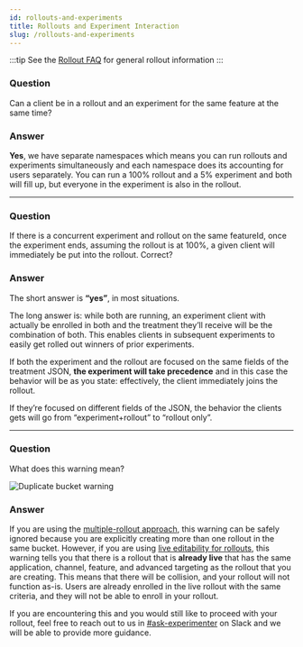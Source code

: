 ```yaml
---
id: rollouts-and-experiments 
title: Rollouts and Experiment Interaction 
slug: /rollouts-and-experiments
---
```


:::tip
See the [Rollout FAQ](/deep-dives/experimenter/rollouts) for general rollout information
:::

### Question
Can a client be in a rollout and an experiment for the same feature at the same time?

### Answer
**Yes**, we have separate namespaces which means you can run rollouts and experiments simultaneously and each namespace does its 
accounting for users separately. 
You can run a 100% rollout and a 5% experiment and both will fill up, but everyone in the experiment is also in the rollout.

----

### Question
If there is a concurrent experiment and rollout on the same featureId, once the experiment ends, assuming the rollout is at 100%, a given client will immediately be put into the rollout.  Correct?

### Answer
The short answer is **“yes”**, in most situations.

The long answer is: while both are running, an experiment client with actually be enrolled in both and the treatment they’ll receive will be the combination of both. This enables clients in subsequent experiments to easily get rolled out winners of prior experiments.

If both the experiment and the rollout are focused on the same fields of the treatment JSON, **the experiment will take precedence** and in this case the behavior will be as you state: effectively, the client immediately joins the rollout.

If they’re focused on different fields of the JSON, the behavior the clients gets will go from “experiment+rollout” to “rollout only”.

----

### Question
What does this warning mean?

<p/>
   <img title="Duplicate bucket warning" src="/img/faq/dupe-rollout-warning.png" align="center"/>

### Answer
If you are using the [multiple-rollout approach](/deep-dives/experimenter/rollouts#without-using-live-editability), this warning can be safely ignored because you are explicitly creating more than one rollout in the same bucket. However, if you are using [live editability for rollouts](/deep-dives/experimenter/rollouts#live-editability), this warning tells you that there is a rollout that is **already live** that has the same application, channel, feature, and advanced targeting as the rollout that you are creating. This means that there will be collision, and your rollout will not function as-is. Users are already enrolled in the live rollout with the same criteria, and they will not be able to enroll in your rollout.

If you are encountering this and you would still like to proceed with your rollout, feel free to reach out to us in [#ask-experimenter](https://mozilla.slack.com/archives/CF94YGE03) on Slack  and we will be able to provide more guidance.
